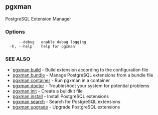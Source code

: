 ## pgxman

PostgreSQL Extension Manager

### Options

```
      --debug   enable debug logging
  -h, --help    help for pgxman
```

### SEE ALSO

* [pgxman build](pgxman_build)	 - Build extension according to the configuration file
* [pgxman bundle](pgxman_bundle)	 - Manage PostgreSQL extensions from a bundle file
* [pgxman container](pgxman_container)	 - Run pgxman in a container
* [pgxman doctor](pgxman_doctor)	 - Troubleshoot your system for potential problems
* [pgxman init](pgxman_init)	 - Create a buildkit file
* [pgxman install](pgxman_install)	 - Install PostgreSQL extensions
* [pgxman search](pgxman_search)	 - Search for PostgreSQL extensions
* [pgxman upgrade](pgxman_upgrade)	 - Upgrade PostgreSQL extensions

